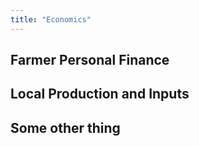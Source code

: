 ```yaml
---
title: "Economics"
---
```


## Farmer Personal Finance

## Local Production and Inputs

## Some other thing